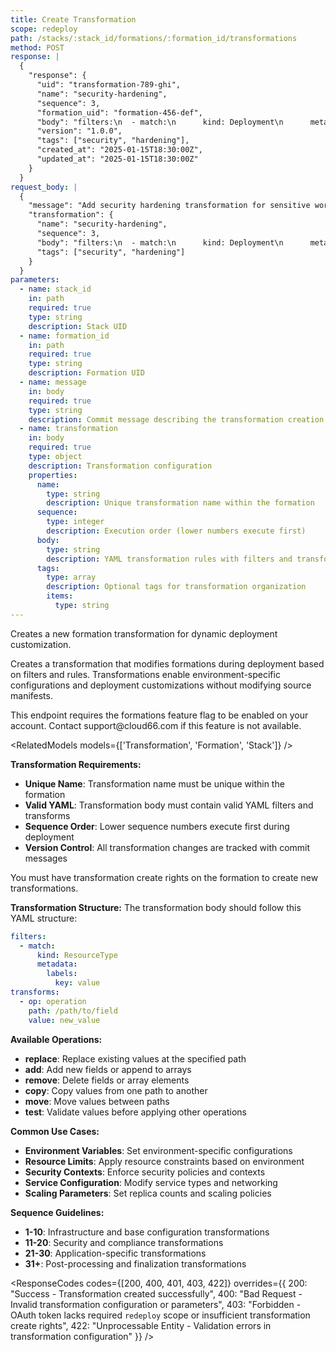 ```yaml
---
title: Create Transformation
scope: redeploy
path: /stacks/:stack_id/formations/:formation_id/transformations
method: POST
response: |
  {
    "response": {
      "uid": "transformation-789-ghi",
      "name": "security-hardening",
      "sequence": 3,
      "formation_uid": "formation-456-def",
      "body": "filters:\n  - match:\n      kind: Deployment\n      metadata:\n        labels:\n          security: required\ntransforms:\n  - op: replace\n    path: /spec/template/spec/securityContext\n    value:\n      runAsNonRoot: true\n      runAsUser: 1000\n      fsGroup: 2000\n  - op: add\n    path: /spec/template/spec/containers/0/securityContext\n    value:\n      allowPrivilegeEscalation: false\n      readOnlyRootFilesystem: true\n      capabilities:\n        drop:\n          - ALL",
      "version": "1.0.0",
      "tags": ["security", "hardening"],
      "created_at": "2025-01-15T18:30:00Z",
      "updated_at": "2025-01-15T18:30:00Z"
    }
  }
request_body: |
  {
    "message": "Add security hardening transformation for sensitive workloads",
    "transformation": {
      "name": "security-hardening",
      "sequence": 3,
      "body": "filters:\n  - match:\n      kind: Deployment\n      metadata:\n        labels:\n          security: required\ntransforms:\n  - op: replace\n    path: /spec/template/spec/securityContext\n    value:\n      runAsNonRoot: true\n      runAsUser: 1000\n      fsGroup: 2000\n  - op: add\n    path: /spec/template/spec/containers/0/securityContext\n    value:\n      allowPrivilegeEscalation: false\n      readOnlyRootFilesystem: true\n      capabilities:\n        drop:\n          - ALL",
      "tags": ["security", "hardening"]
    }
  }
parameters:
  - name: stack_id
    in: path
    required: true
    type: string
    description: Stack UID
  - name: formation_id
    in: path
    required: true
    type: string
    description: Formation UID
  - name: message
    in: body
    required: true
    type: string
    description: Commit message describing the transformation creation
  - name: transformation
    in: body
    required: true
    type: object
    description: Transformation configuration
    properties:
      name:
        type: string
        description: Unique transformation name within the formation
      sequence:
        type: integer
        description: Execution order (lower numbers execute first)
      body:
        type: string
        description: YAML transformation rules with filters and transforms
      tags:
        type: array
        description: Optional tags for transformation organization
        items:
          type: string
---
```


Creates a new formation transformation for dynamic deployment customization.

Creates a transformation that modifies formations during deployment based on filters and rules. Transformations enable environment-specific configurations and deployment customizations without modifying source manifests.

<Callout type="warning" title="Feature Flag Required">
This endpoint requires the formations feature flag to be enabled on your account. Contact support@cloud66.com if this feature is not available.
</Callout>

<RelatedModels models={['Transformation', 'Formation', 'Stack']} />

**Transformation Requirements:**
- **Unique Name**: Transformation name must be unique within the formation
- **Valid YAML**: Transformation body must contain valid YAML filters and transforms
- **Sequence Order**: Lower sequence numbers execute first during deployment
- **Version Control**: All transformation changes are tracked with commit messages

<Callout type="info" title="Permission Required">
You must have transformation create rights on the formation to create new transformations.
</Callout>

**Transformation Structure:**
The transformation body should follow this YAML structure:
```yaml
filters:
  - match:
      kind: ResourceType
      metadata:
        labels:
          key: value
transforms:
  - op: operation
    path: /path/to/field
    value: new_value
```

**Available Operations:**
- **replace**: Replace existing values at the specified path
- **add**: Add new fields or append to arrays
- **remove**: Delete fields or array elements
- **copy**: Copy values from one path to another
- **move**: Move values between paths
- **test**: Validate values before applying other operations

**Common Use Cases:**
- **Environment Variables**: Set environment-specific configurations
- **Resource Limits**: Apply resource constraints based on environment
- **Security Contexts**: Enforce security policies and contexts
- **Service Configuration**: Modify service types and networking
- **Scaling Parameters**: Set replica counts and scaling policies

**Sequence Guidelines:**
- **1-10**: Infrastructure and base configuration transformations
- **11-20**: Security and compliance transformations
- **21-30**: Application-specific transformations
- **31+**: Post-processing and finalization transformations

<ResponseCodes 
  codes={[200, 400, 401, 403, 422]}
  overrides={{
    200: "Success - Transformation created successfully",
    400: "Bad Request - Invalid transformation configuration or parameters",
    403: "Forbidden - OAuth token lacks required `redeploy` scope or insufficient transformation create rights",
    422: "Unprocessable Entity - Validation errors in transformation configuration"
  }}
/>